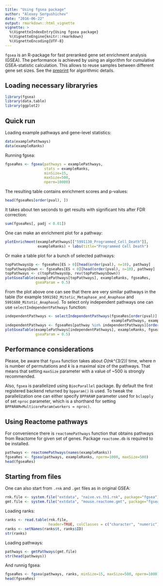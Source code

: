 ```yaml
---
title: "Using fgsea package"
author: "Alexey Sergushichev"
date: "2016-06-22"
output: rmarkdown::html_vignette
vignette: >
  %\VignetteIndexEntry{Using fgsea package}
  %\VignetteEngine{knitr::rmarkdown}
  %\VignetteEncoding{UTF-8}
---
```


`fgsea` is an R-package for fast preranked gene set enrichment analysis (GSEA). The performance is achieved by using an algorithm for cumulative
GSEA-statistic calculation. This allows to reuse samples between different gene set sizes. See the [preprint](http://biorxiv.org/content/early/2016/06/20/060012) for algorithmic details. 

## Loading necessary libraryries

```r
library(fgsea)
library(data.table)
library(ggplot2)
```

## Quick run

Loading example pathways and gene-level statistics:
```r
data(examplePathways)
data(exampleRanks)
```

Running fgsea:
```r
fgseaRes <- fgsea(pathways = examplePathways, 
                  stats = exampleRanks,
                  minSize=15,
                  maxSize=500,
                  nperm=10000)
```

The resulting table contains enrichment scores and p-values:
```r
head(fgseaRes[order(pval), ])
```

It takes about ten seconds to get results with significant hits after FDR correction:
```r
sum(fgseaRes[, padj < 0.01])
```

One can make an enrichment plot for a pathway:
```r
plotEnrichment(examplePathways[["5991130_Programmed_Cell_Death"]],
               exampleRanks) + labs(title="Programmed Cell Death")

```

Or make a table plot for a bunch of selected pathways:
```r
topPathwaysUp <- fgseaRes[ES > 0][head(order(pval), n=10), pathway]
topPathwaysDown <- fgseaRes[ES < 0][head(order(pval), n=10), pathway]
topPathways <- c(topPathwaysUp, rev(topPathwaysDown))
plotGseaTable(examplePathways[topPathways], exampleRanks, fgseaRes, 
              gseaParam = 0.5)
```

From the plot above one can see that there are very similar pathways in the table (for example `5991502_Mitotic_Metaphase_and_Anaphase` and `5991600_Mitotic_Anaphase`). To select only
independent pathways one can use `selectIndependentPathways` function:

```r
independentPathways <- selectIndependentPathways(fgseaRes[order(pval)][padj < 0.01], 
                                                 examplePathways, exampleRanks)
independentPathways <- fgseaRes[pathway %in% independentPathways][order(-NES), pathway]
plotGseaTable(examplePathways[independentPathways], exampleRanks, fgseaRes, 
              gseaParam = 0.5)
```

## Performance considerations

Please, be aware that `fgsea` function takes about *O(nk^{3/2})* time,
where *n* is number of permutations and *k* is a maximal size of the
pathways. That means that setting `maxSize` parameter with a value of ~500 
is strongly recommended.

Also, `fgsea` is parallelized using `BiocParallel` package. 
By default the first registered backend returned by `bpparam()` is 
used. To tweak the parallelization one can either specify `BPPARAM`
parameter used for `bclapply` of set `nproc` parameter, which is 
a shorthand for setting `BPPARAM=MulticoreParam(workers = nproc)`.

## Using Reactome pathways

For convenience there is `reactomePathways` function that obtains pathways
from Reactome for given set of genes. Package `reactome.db` is required
to be installed.

```r
pathways <- reactomePathways(names(exampleRanks))
fgseaRes <- fgsea(pathways, exampleRanks, nperm=1000, maxSize=500)
head(fgseaRes)
```

## Starting from files

One can also start from `.rnk` and `.gmt` files as in original GSEA:

```r
rnk.file <- system.file("extdata", "naive.vs.th1.rnk", package="fgsea")
gmt.file <- system.file("extdata", "mouse.reactome.gmt", package="fgsea")
```

Loading ranks:

```r
ranks <- read.table(rnk.file,
                    header=TRUE, colClasses = c("character", "numeric"))
ranks <- setNames(ranks$t, ranks$ID)
str(ranks)
```

Loading pathways:

```r
pathways <- gmtPathways(gmt.file)
str(head(pathways))
```

And runnig fgsea:

```r
fgseaRes <- fgsea(pathways, ranks, minSize=15, maxSize=500, nperm=1000)
head(fgseaRes)
```
